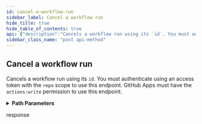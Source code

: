 ```yaml
---
id: cancel-a-workflow-run
sidebar_label: Cancel a workflow run
hide_title: true
hide_table_of_contents: true
api: {"description":"Cancels a workflow run using its `id`. You must authenticate using an access token with the `repo` scope to use this endpoint. GitHub Apps must have the `actions:write` permission to use this endpoint.","externalDocs":{"description":"API method documentation","url":"https://docs.github.com/rest/reference/actions#cancel-a-workflow-run"},"operationId":"actions/cancel-workflow-run","parameters":[{"in":"path","name":"owner","required":true,"schema":{"type":"string"}},{"in":"path","name":"repo","required":true,"schema":{"type":"string"}},{"description":"The id of the workflow run","in":"path","name":"run_id","required":true,"schema":{"type":"integer"}}],"responses":{"202":{"description":"response"}},"tags":["actions"],"x-github":{"category":"actions","enabledForGitHubApps":true,"githubCloudOnly":false,"previews":[],"subcategory":"workflow-runs"},"method":"post","path":"/repos/{owner}/{repo}/actions/runs/{run_id}/cancel","servers":[{"url":"https://api.github.com"}],"info":{"contact":{"name":"Support","url":"https://support.github.com/contact"},"description":"GitHub's v3 REST API.","license":{"name":"MIT","url":"https://spdx.org/licenses/MIT"},"termsOfService":"https://docs.github.com/articles/github-terms-of-service","title":"GitHub v3 REST API","version":"1.1.4","x-apisguru-categories":["collaboration","developer_tools"],"x-logo":{"url":"https://twitter.com/github/profile_image?size=original"},"x-origin":[{"format":"openapi","url":"https://raw.githubusercontent.com/github/rest-api-description/main/descriptions/api.github.com/api.github.com.json","version":"3.0"}],"x-providerName":"github.com"},"postman":{"name":"Cancel a workflow run","description":{"content":"Cancels a workflow run using its `id`. You must authenticate using an access token with the `repo` scope to use this endpoint. GitHub Apps must have the `actions:write` permission to use this endpoint.","type":"text/plain"},"url":{"path":["repos",":owner",":repo","actions","runs",":run_id","cancel"],"host":["{{baseUrl}}"],"query":[],"variable":[{"disabled":false,"description":{"content":"(Required) ","type":"text/plain"},"type":"any","value":"","key":"owner"},{"disabled":false,"description":{"content":"(Required) ","type":"text/plain"},"type":"any","value":"","key":"repo"},{"disabled":false,"description":{"content":"(Required) The id of the workflow run","type":"text/plain"},"type":"any","value":"","key":"run_id"}]},"method":"POST"}}
sidebar_class_name: "post api-method"
---
```



## Cancel a workflow run



Cancels a workflow run using its `id`. You must authenticate using an access token with the `repo` scope to use this endpoint. GitHub Apps must have the `actions:write` permission to use this endpoint.

<details style={{"marginBottom":"1rem"}}><summary style={{}}><strong>Path Parameters</strong></summary><div><ul><ParamsItem className={"paramsItem"} param={{"in":"path","name":"owner","required":true,"schema":{"type":"string"}}}></ParamsItem><ParamsItem className={"paramsItem"} param={{"in":"path","name":"repo","required":true,"schema":{"type":"string"}}}></ParamsItem><ParamsItem className={"paramsItem"} param={{"description":"The id of the workflow run","in":"path","name":"run_id","required":true,"schema":{"type":"integer"}}}></ParamsItem></ul></div></details><div><ApiTabs><TabItem label={"202"} value={"202"}><div>

response

</div><div></div></TabItem></ApiTabs></div>
      